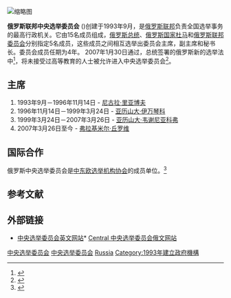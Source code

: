 {{主条目消歧义|本文讲述的是[[俄罗斯联邦|俄罗斯联邦]]的中央选举委员会，关于其他国家的同名机构，参见'''[[选举委员会|选举委员会]]'''。}}
[[File:COA_of_Central_Election_Commission_of_Russia.svg|缩略图]]
{{coord|55|45|27|N|37|37|35|E|region:RU_type:landmark_source:kolossus-ruwiki|display=title}}

'''俄罗斯联邦中央选举委员会''' ({{lang-ru|'''Центральная избирательная комиссия Российской Федерации''' ('''Центризбирком''')}})创建于1993年9月，是[[俄罗斯联邦|俄罗斯联邦]]负责全国选举事务的最高行政机关。它由15名成员组成，[[俄罗斯总统|俄罗斯总统]]、[[俄罗斯国家杜马|俄罗斯国家杜马]]和[[俄罗斯联邦委员会|俄罗斯联邦委员会]]分别指定5名成员，这些成员之间相互选举出委员会主席，副主席和秘书长。委员会成员任期为4年。 2007年1月30日通过，总统签署的俄罗斯新的选举法中<ref>{{Cite web|title=Центризбирком открыт для опытных неюристов|url=https://www.kommersant.ru/doc/735390|accessdate=2021-03-08|date=2007-01-20|work=[[生意人报|Коммерсантъ]]|language=ru|archive-date=2019-12-09|archive-url=https://web.archive.org/web/20191209032105/https://www.kommersant.ru/doc/735390}}</ref>，将未接受过高等教育的人士被允许进入中央选举委员会<ref>{{Cite web|title=Изменения в статью 21 Федерального закона об основных гарантиях избирательных прав граждан РФ|url=https://rg.ru/2007/02/02/referendum-prava-dok.html|accessdate=2021-03-08|date=2007-02-02|work=[[俄罗斯报|Российская газета]]|language=ru|archive-date=2020-12-05|archive-url=https://web.archive.org/web/20201205150139/https://rg.ru/2007/02/02/referendum-prava-dok.html}}</ref>。

== 主席 ==
# 1993年9月－1996年11月14日 - [[尼古拉·里亚博夫|尼古拉·里亚博夫]]
# 1996年11月14日－1999年3月24日 - [[亚历山大·伊万琴科|亚历山大·伊万琴科]]
# 1999年3月24日－2007年3月26日 - [[亚历山大·韦谢尼亚科弗|亚历山大·韦谢尼亚科弗]] 
# 2007年3月26日至今 - [[弗拉基米尔·丘罗维|弗拉基米尔·丘罗维]]

== 国际合作 ==
俄罗斯中央选举委员会是[[中东欧选举机构协会|中东欧选举机构协会]]的成员单位。<ref name="ifestudy">{{Cite web|title=found at Google Scholar|url=http://www.pervygolos.hu/conferences/2001/18-country.pdf|accessdate=2011-11-15|archiveurl=https://web.archive.org/web/20040714053424/http://www.pervygolos.hu/conferences/2001/18-country.pdf|archivedate=2004-07-14|dead-url=no}}</ref>

== 参考文献 ==
{{Reflist|2}}

== 外部链接 ==
* {{en icon}} [https://web.archive.org/web/20110929200934/http://www.cikrf.ru/cikrf/eng/ 中央选举委员会英文网站]* {{ru icon}} [http://www.cikrf.ru Central 中央选举委员会俄文网站]{{Wayback|url=http://www.cikrf.ru/cikrf/eng/|date=20110929200934}}

[[Category:俄羅斯聯邦政府|中央选举委员会]]
[[Category:俄罗斯选举|中央选举委员会]]
[[Category:中央选举委员会|Russia]]
[[Category:1993年建立政府機構|Category:1993年建立政府機構]]